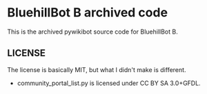 = BluehillBot B archived code =
This is the archived pywikibot source code for BluehillBot B.

== LICENSE ==
The license is basically MIT, but what I didn't make is different.

* community_portal_list.py is licensed under CC BY SA 3.0+GFDL.
